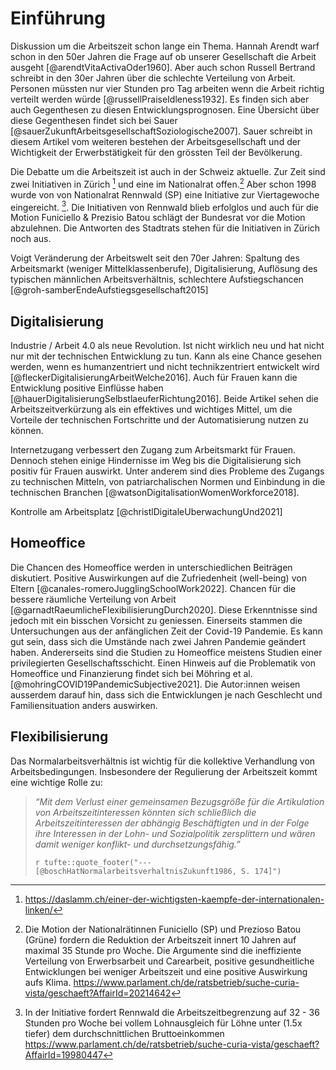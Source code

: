 # Einführung

Diskussion um die Arbeitszeit schon lange ein Thema. Hannah Arendt warf schon in den 50er Jahren die Frage auf ob unserer Gesellschaft die Arbeit ausgeht [@arendtVitaActivaOder1960]. Aber auch schon Russell Bertrand schreibt in den 30er Jahren über die schlechte Verteilung von Arbeit. Personen müssten nur vier Stunden pro Tag arbeiten wenn die Arbeit richtig verteilt werden würde [@russellPraiseIdleness1932]. Es finden sich aber auch Gegenthesen zu diesen Entwicklungsprognosen. Eine Übersicht über diese Gegenthesen findet sich bei Sauer [@sauerZukunftArbeitsgesellschaftSoziologische2007]. Sauer schreibt in diesem Artikel vom weiteren bestehen der Arbeitsgesellschaft und der Wichtigkeit der Erwerbstätigkeit für den grössten Teil der Bevölkerung.    

Die Debatte um die Arbeitszeit ist auch in der Schweiz aktuelle. Zur Zeit sind zwei Initiativen in Zürich ^[<https://daslamm.ch/einer-der-wichtigsten-kaempfe-der-internationalen-linken/>] und eine im Nationalrat offen.^[Die Motion der Nationalrätinnen Funiciello (SP) und Prezioso Batou (Grüne) fordern die Reduktion der Arbeitszeit innert 10 Jahren auf maximal 35 Stunde pro Woche. Die Argumente sind die ineffiziente Verteilung von Erwerbsarbeit und Carearbeit, positive gesundheitliche Entwicklungen bei weniger Arbeitszeit und eine positive Auswirkung aufs Klima. <https://www.parlament.ch/de/ratsbetrieb/suche-curia-vista/geschaeft?AffairId=20214642>] Aber schon 1998 wurde von von Nationalrat Rennwald (SP) eine Initiative zur Viertagewoche eingereicht. ^[In der Initiative fordert Rennwald die Arbeitszeitbegrenzung auf 32 - 36 Stunden pro Woche bei vollem Lohnausgleich für Löhne unter (1.5x tiefer) dem durchschnittlichen Bruttoeinkommen <https://www.parlament.ch/de/ratsbetrieb/suche-curia-vista/geschaeft?AffairId=19980447>]. Die Initiativen von Rennwald blieb erfolglos und auch für die Motion Funiciello & Prezisio Batou schlägt der Bundesrat vor die Motion abzulehnen. Die Antworten des Stadtrats stehen für die Initiativen in Zürich noch aus.

Voigt Veränderung der Arbeitswelt seit den 70er Jahren: Spaltung des Arbeitsmarkt (weniger Mittelklassenberufe), Digitalisierung, Auflösung des typischen männlichen Arbeitsverhältnis, schlechtere Aufstiegschancen [@groh-samberEndeAufstiegsgesellschaft2015]

## Digitalisierung

Industrie / Arbeit 4.0 als neue Revolution. Ist nicht wirklich neu und hat nicht nur mit der technischen Entwicklung zu tun. Kann als eine Chance gesehen werden, wenn es humanzentriert und nicht technikzentriert entwickelt wird [@fleckerDigitalisierungArbeitWelche2016]. Auch für Frauen kann die Entwicklung positive Einflüsse haben [@hauerDigitalisierungSelbstlaeuferRichtung2016]. Beide Artikel sehen die Arbeitszeitverkürzung als ein effektives und wichtiges Mittel, um die Vorteile der technischen Fortschritte und der Automatisierung nutzen zu können.

Internetzugang verbessert den Zugang zum Arbeitsmarkt für Frauen. Dennoch stehen einige Hindernisse im Weg bis die Digitalisierung sich positiv für Frauen auswirkt. Unter anderem sind dies Probleme des Zugangs zu technischen Mitteln, von patriarchalischen Normen und Einbindung in die technischen Branchen [@watsonDigitalisationWomenWorkforce2018].

Kontrolle am Arbeitsplatz [@christlDigitaleUberwachungUnd2021]

## Homeoffice

Die Chancen des Homeoffice werden in unterschiedlichen Beiträgen diskutiert. Positive Auswirkungen auf die Zufriedenheit (well-being) von Eltern [@canales-romeroJugglingSchoolWork2022]. Chancen für die bessere räumliche Verteilung von Arbeit [@garnadtRaeumlicheFlexibilisierungDurch2020]. Diese Erkenntnisse sind jedoch mit ein bisschen Vorsicht zu geniessen. Einerseits stammen die Untersuchungen aus der anfänglichen Zeit der Covid-19 Pandemie. Es kann gut sein, dass sich die Umstände nach zwei Jahren Pandemie geändert haben. Andererseits sind die Studien zu Homeoffice meistens Studien einer privilegierten Gesellschaftsschicht. Einen Hinweis auf die Problematik von Homeoffice und Finanzierung findet sich bei Möhring et al. [@mohringCOVID19PandemicSubjective2021]. Die Autor:innen weisen ausserdem darauf hin, dass sich die Entwicklungen je nach Geschlecht und Familiensituation anders auswirken.


## Flexibilisierung

Das Normalarbeitsverhältnis ist wichtig für die kollektive Verhandlung von Arbeitsbedingungen. Insbesondere der Regulierung der Arbeitszeit kommt eine wichtige Rolle zu: 

>*"Mit dem Verlust einer
gemeinsamen Bezugsgröße für die Artikulation von Arbeitszeitinteressen könnten sich schließlich die Arbeitszeitinteressen der abhängig Beschäftigten und in der Folge ihre Interessen in der Lohn- und Sozialpolitik zersplittern und wären damit weniger konflikt- und durchsetzungsfähig."*
>
> `r tufte::quote_footer("---[@boschHatNormalarbeitsverhaltnisZukunft1986, S. 174]")`

